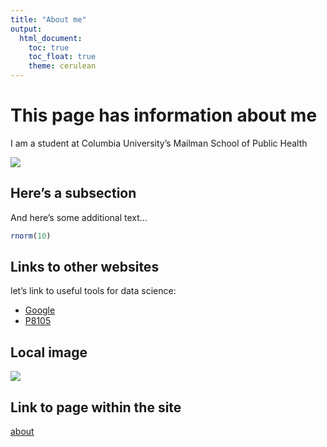 ```yaml
---
title: "About me"
output: 
  html_document:
    toc: true
    toc_float: true
    theme: cerulean
---
```


# This page has information about me

I am a student at Columbia University's Mailman School of Public Health

![](https://media.giphy.com/media/drXGoW1iudhKw/giphy.gif)

## Here's a subsection

And here's some additional text...

```r
rnorm(10)
```

## Links to other websites

let's link to useful tools for data science:

* [Google](https://www.google.com)
* [P8105](https://p8105.com)

## Local image

![](IMAGES/monthly_cycle.jpeg)


## Link to page within the site
[about](about_me.html)
